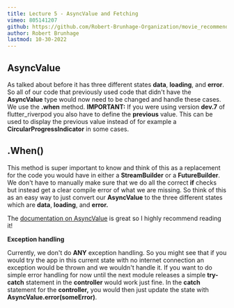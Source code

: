 ```yaml
---
title: Lecture 5 - AsyncValue and Fetching
vimeo: 805141207
github: https://github.com/Robert-Brunhage-Organization/movie_recommendation_app_course/commits/main
author: Robert Brunhage
lastmod: 10-30-2022
---
```


## **AsyncValue**

As talked about before it has three different states **data**, **loading**, and **error**. So all of our code that previously used code that didn't have the **AsyncValue** type would now need to be changed and handle these cases. We use the **.when** method. **IMPORTANT:** If you were using version **dev.7** of flutter\_riverpod you also have to define the **previous** value. This can be used to display the previous value instead of for example a **CircularProgressIndicator** in some cases.

  

## **.When()**

This method is super important to know and think of this as a replacement for the code you would have in either a **StreamBuilder** or a **FutureBuilder**. We don't have to manually make sure that we do all the correct **if** checks but instead get a clear compile error of what we are missing. So think of this as an easy way to just convert our **AsyncValue** to the three different states which are **data**, **loading**, and **error.**

  

The [documentation on AsyncValue](https://pub.dev/documentation/riverpod/latest/riverpod/AsyncValue-class.html) is great so I highly recommend reading it!

  

**Exception handling**

Currently, we don't do **ANY** exception handling. So you might see that if you would try the app in this current state with no internet connection an exception would be thrown and we wouldn't handle it. If you want to do simple error handling for now until the next module releases a simple **try-catch** statement in the **controller** would work just fine. In the **catch** statement for the **controller,** you would then just update the state with **AsyncValue.error(someError)**.
